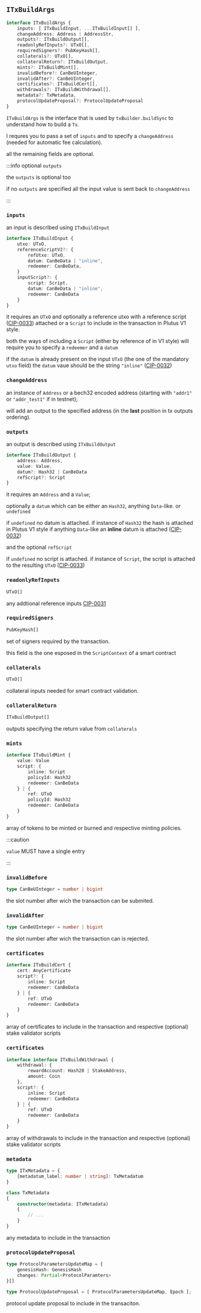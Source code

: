 
## `ITxBuildArgs`

```ts
interface ITxBuildArgs {
    inputs: [ ITxBuildInput, ...ITxBuildInput[] ],
    changeAddress: Address | AddressStr,
    outputs?: ITxBuildOutput[],
    readonlyRefInputs?: UTxO[],
    requiredSigners?: PubKeyHash[],
    collaterals?: UTxO[],
    collateralReturn?: ITxBuildOutput,
    mints?: ITxBuildMint[],
    invalidBefore?: CanBeUInteger,
    invalidAfter?: CanBeUInteger,
    certificates?: ITxBuildCert[],
    withdrawals?: ITxBuildWithdrawal[],
    metadata?: TxMetadata,
    protocolUpdateProposal?: ProtocolUpdateProposal
}
```

`ITxBuildArgs` is the interface that is used by `txBuilder.buildSync` to understand how to build a `Tx`.

I requres you to pass a set of `inputs` and to specify a `changeAddress` (needed for automatic fee calculation).

all the remaining fields are optional.

:::info optional `outputs`

the `outputs` is optional too

if no `outputs` are specified all the input value is sent back to `changeAddress`

:::

### `inputs`

an input is described using `ITxBuildInput`
```ts
interface ITxBuildInput {
    utxo: UTxO,
    referenceScriptV2?: {
        refUtxo: UTxO,
        datum: CanBeData | "inline",
        redeemer: CanBeData,
    }
    inputScript?: {
        script: Script,
        datum: CanBeData | "inline",
        redeemer: CanBeData
    }
}
```

it requires an `UTxO` and optionally a reference utxo with a reference script ([CIP-0033](https://github.com/cardano-foundation/CIPs/tree/master/CIP-0033)) attached or a `Script` to include in the transaction in Plutus V1 style.

both the ways of including a `Script` (either by reference of in V1 style)
will require you to specify a `redeemer` and a `datum`

if the `datum` is already present on the input `UTxO` (the one of the mandatory `utxo` field) the `datum` vaue should be the string `"inline"` ([CIP-0032](https://github.com/cardano-foundation/CIPs/tree/master/CIP-0032))

### `changeAddress`

an instance of `Address` or a bech32 encoded address (starting with `"addr1"` or `"addr_test1"` if in testnet);

will add an output to the specified address (in the **last** position in tx outputs ordering).

### `outputs`

an output is described using `ITxBuildOutput`
```ts
interface ITxBuildOutput {
    address: Address,
    value: Value,
    datum?: Hash32 | CanBeData
    refScript?: Script
}
```

it requires an `Address` and a `Value`;

optionally a `datum` which can be either an `Hash32`, anything `Data`-like. or `undefined`

if `undefined` no datum is attached.
if instance of `Hash32` the hash is attached in Plutus V1 style
if anything `Data`-like an **inline** datum is attached ([CIP-0032](https://github.com/cardano-foundation/CIPs/tree/master/CIP-0032))

and the optional `refScript`

if `undefined` no script is attached.
if instance of `Script`, the script is attached to the resulting `UTxO` ([CIP-0033](https://github.com/cardano-foundation/CIPs/tree/master/CIP-0033))

### `readonlyRefInputs`

```ts
UTxO[]
```

any addtional reference inputs [CIP-0031](https://github.com/cardano-foundation/CIPs/tree/master/CIP-0031)

### `requiredSigners`

```ts
PubKeyHash[]
```

set of signers required by the transaction.

this field is the one esposed in the `ScriptContext` of a smart contract


### `collaterals`

```ts
UTxO[]
```

collateral inputs needed for smart contract validation.

### `collateralReturn`

```ts
ITxBuildOutput[]
```

outputs specifying the return value from `collaterals`

### `mints`

```ts
interface ITxBuildMint {
    value: Value
    script: {
        inline: Script
        policyId: Hash32
        redeemer: CanBeData
    } | {
        ref: UTxO
        policyId: Hash32
        redeemer: CanBeData
    }
}
```

array of tokens to be minted or burned and respective minting policies.

:::caution

`value` MUST have a single entry

:::


### `invalidBefore`

```ts
type CanBeUInteger = number | bigint
```

the slot number after wich the transaction can be submited.

### `invalidAfter`

```ts
type CanBeUInteger = number | bigint
```

the slot number after wich the transaction can is rejected.

### `certificates`

```ts
interface ITxBuildCert {
    cert: AnyCertificate
    script?: {
        inline: Script
        redeemer: CanBeData
    } | {
        ref: UTxO
        redeemer: CanBeData
    }
}
```

array of certificates to include in the transaction and respective (optional) stake validator scripts

### `certificates`

```ts
interface interface ITxBuildWithdrawal {
    withdrawal: {
        rewardAccount: Hash28 | StakeAddress,
        amount: Coin
    },
    script?: {
        inline: Script
        redeemer: CanBeData
    } | {
        ref: UTxO
        redeemer: CanBeData
    }
}
```

array of withdrawals to include in the transaction and respective (optional) stake validator scripts

### `metadata`

```ts
type ITxMetadata = {
    [metadatum_label: number | string]: TxMetadatum 
}

class TxMetadata
{
    constructor(metadata: ITxMetadata)
    {
        // ...
    }
}
```

any metadata to  include in the transaction

### `protocolUpdateProposal`

```ts
type ProtocolParametersUpdateMap = {
    genesisHash: GenesisHash
    changes: Partial<ProtocolParamters>
}[]

type ProtocolUpdateProposal = [ ProtocolParametersUpdateMap, Epoch ];
```

protocol update proposal to include in the transaciton.